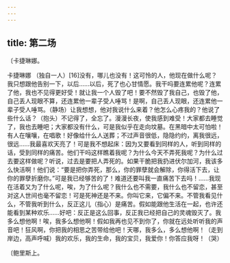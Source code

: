 ```yaml
---
---
---
```

title: 第二场
---




〔卡捷琳娜。





卡捷琳娜 （独自一人）[16]没有，哪儿也没有！这可怜的人，他现在做什么呢？我只想跟他告别一下，以后……以后，死了也心甘情愿。我干吗要连累他呢？连累了他，我也不见得更好受！就让我一个人毁了吧！要不然毁了我自己，也毁了他，自己丢人现眼不算，还连累他一辈子受人唾骂！是啊，自己丢人现眼，还连累他一辈子受人唾骂。（静场）让我想想，他对我说什么来着？他怎么心疼我的？他说了些什么话？（抱头）不记得了，全忘了。漫漫长夜，使我感到难受！大家都去睡觉了，我也去睡吧；大家都没有什么，可是我似乎在走向坟墓。在黑暗中太可怕啦！有人在嚷嚷，在唱歌！好像给什么人送葬；不过声音很低，隐隐约约，离我很远，很远……我最喜欢天亮了！可是我不想起床：因为又要看到同样的人，听到同样的话，受到同样的痛苦。他们干吗这样瞧着我呢？为什么今天不弄死我呢？为什么过去要这样做呢？听说，过去是要把人弄死的。如果干脆把我扔进伏尔加河，我该多么快活啊！他们说：“要是把你弄死，那么，你的罪孽就会解除，你得活下去，让你的罪孽折磨你。”可是我已经够苦的了！难道还要叫我一直痛苦下去吗！……我现在活着又为了什么呢，唉，为了什么呢？我什么也不需要，我什么也不留恋，甚至对这人世间也毫不留恋！可是死神还是不来。你叫它来，它偏不来。不管我看见什么，不管我听到什么，反正这儿（指心）是痛苦。假如能跟他生活在一起，也许还能看到某种欢乐……好吧：反正是这么回事，反正我已经把自己的灵魂毁灭了。我多么想他啊！唉，我多么想他啊！假如我再也见不到你了，你就在远处听听我的声音吧！狂风啊，你把我的相思之苦带给他吧！天哪，我多么，多么想他啊！（走到岸边，高声呼喊）我的欢乐，我的生命，我的宝贝，我爱你！你答应我呀！（哭）

〔鲍里斯上。